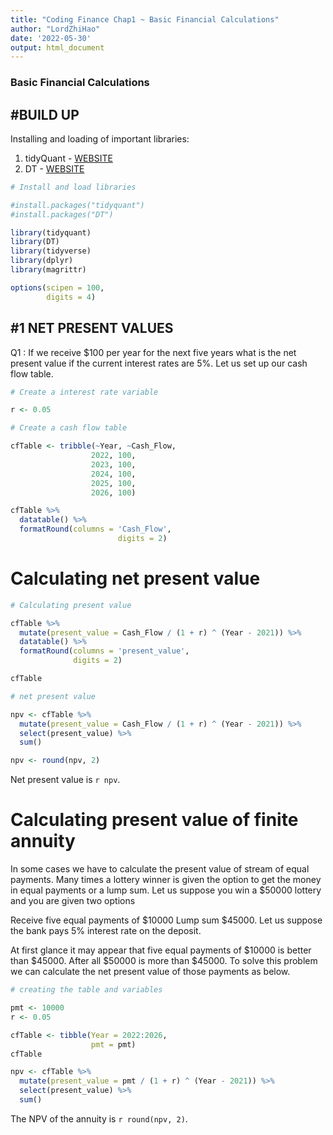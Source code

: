 ```yaml
---
title: "Coding Finance Chap1 ~ Basic Financial Calculations"
author: "LordZhiHao"
date: '2022-05-30'
output: html_document
---
```


### Basic Financial Calculations

## #BUILD UP

Installing and loading of important libraries:

1. tidyQuant - [WEBSITE](https://cran.r-project.org/web/packages/tidyquant/index.html)
2. DT - [WEBSITE](https://rstudio.github.io/DT/)


``` r

# Install and load libraries

#install.packages("tidyquant")
#install.packages("DT")

library(tidyquant)
library(DT)
library(tidyverse)
library(dplyr)
library(magrittr)

options(scipen = 100, 
        digits = 4)

```

## #1 NET PRESENT VALUES 

Q1 :
 If we receive $100 per year for the next five years what is the net present value if the current interest rates are 5%. Let us set up our cash flow table.
 
```r

# Create a interest rate variable 

r <- 0.05

# Create a cash flow table 

cfTable <- tribble(~Year, ~Cash_Flow,
                  2022, 100,
                  2023, 100,
                  2024, 100, 
                  2025, 100,
                  2026, 100)

cfTable %>% 
  datatable() %>% 
  formatRound(columns = 'Cash_Flow',
                        digits = 2)
```

# Calculating net present value 

```r

# Calculating present value

cfTable %>% 
  mutate(present_value = Cash_Flow / (1 + r) ^ (Year - 2021)) %>% 
  datatable() %>% 
  formatRound(columns = 'present_value', 
              digits = 2)

cfTable

# net present value

npv <- cfTable %>% 
  mutate(present_value = Cash_Flow / (1 + r) ^ (Year - 2021)) %>% 
  select(present_value) %>%
  sum()

npv <- round(npv, 2)

```

Net present value is `r npv`. 

# Calculating present value of finite annuity

In some cases we have to calculate the present value of stream of equal payments. Many times a lottery winner is given the option to get the money in equal payments or a lump sum. Let us suppose you win a $50000 lottery and you are given two options

Receive five equal payments of $10000
Lump sum $45000.
Let us suppose the bank pays 5% interest rate on the deposit.

At first glance it may appear that five equal payments of $10000 is better than $45000. After all $50000 is more than $45000. To solve this problem we can calculate the net present value of those payments as below.

```r

# creating the table and variables

pmt <- 10000
r <- 0.05

cfTable <- tibble(Year = 2022:2026,
                  pmt = pmt)
cfTable 

npv <- cfTable %>%
  mutate(present_value = pmt / (1 + r) ^ (Year - 2021)) %>% 
  select(present_value) %>%
  sum()

```

The NPV of the annuity is `r round(npv, 2)`. 


